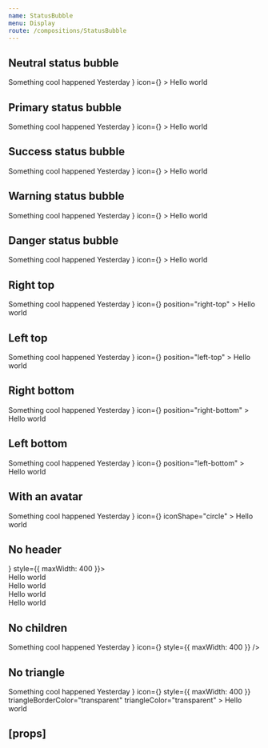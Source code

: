 ```yaml
---
name: StatusBubble
menu: Display
route: /compositions/StatusBubble
---
```



<PageTitle src="compositions/StatusBubble" title="StatusBubble" />

## Neutral status bubble

<Playground>
  <ThemeWrapper>
    <StatusBubble
      color="neutral"
      header={
        <React.Fragment>
          <Typography weight="bold">Something cool happened</Typography>
          <Typography volume="quiet">Yesterday</Typography>
        </React.Fragment>
      }
      icon={<PhorkIcon scale="large" />}
    >
      <Paper color="primary">
        <Rhythm p={4}>Hello world</Rhythm>
      </Paper>
    </StatusBubble>
  </ThemeWrapper>
</Playground>

## Primary status bubble

<Playground>
  <ThemeWrapper>
    <StatusBubble
      color="primary"
      header={
        <React.Fragment>
          <Typography weight="bold">Something cool happened</Typography>
          <Typography volume="quiet">Yesterday</Typography>
        </React.Fragment>
      }
      icon={<PhorkIcon scale="large" />}
    >
      <Paper color="primary">
        <Rhythm p={4}>Hello world</Rhythm>
      </Paper>
    </StatusBubble>
  </ThemeWrapper>
</Playground>

## Success status bubble

<Playground>
  <ThemeWrapper>
    <StatusBubble
      color="success"
      header={
        <React.Fragment>
          <Typography weight="bold">Something cool happened</Typography>
          <Typography volume="quiet">Yesterday</Typography>
        </React.Fragment>
      }
      icon={<PhorkIcon scale="large" />}
    >
      <Paper color="primary">
        <Rhythm p={4}>Hello world</Rhythm>
      </Paper>
    </StatusBubble>
  </ThemeWrapper>
</Playground>

## Warning status bubble

<Playground>
  <ThemeWrapper>
    <StatusBubble
      color="warning"
      header={
        <React.Fragment>
          <Typography weight="bold">Something cool happened</Typography>
          <Typography volume="quiet">Yesterday</Typography>
        </React.Fragment>
      }
      icon={<PhorkIcon scale="large" />}
    >
      <Paper color="primary">
        <Rhythm p={4}>Hello world</Rhythm>
      </Paper>
    </StatusBubble>
  </ThemeWrapper>
</Playground>

## Danger status bubble

<Playground>
  <ThemeWrapper>
    <StatusBubble
      color="danger"
      header={
        <React.Fragment>
          <Typography weight="bold">Something cool happened</Typography>
          <Typography volume="quiet">Yesterday</Typography>
        </React.Fragment>
      }
      icon={<PhorkIcon scale="large" />}
    >
      <Paper color="primary">
        <Rhythm p={4}>Hello world</Rhythm>
      </Paper>
    </StatusBubble>
  </ThemeWrapper>
</Playground>

## Right top

<Playground>
  <ThemeWrapper>
    <StatusBubble
      header={
        <React.Fragment>
          <Typography weight="bold">Something cool happened</Typography>
          <Typography volume="quiet">Yesterday</Typography>
        </React.Fragment>
      }
      icon={<PhorkIcon scale="large" />}
      position="right-top"
    >
      <Paper color="primary">
        <Rhythm p={4}>Hello world</Rhythm>
      </Paper>
    </StatusBubble>
  </ThemeWrapper>
</Playground>

## Left top

<Playground>
  <ThemeWrapper>
    <StatusBubble
      header={
        <React.Fragment>
          <Typography weight="bold">Something cool happened</Typography>
          <Typography volume="quiet">Yesterday</Typography>
        </React.Fragment>
      }
      icon={<PhorkIcon scale="large" />}
      position="left-top"
    >
      <Paper color="primary">
        <Rhythm p={4}>Hello world</Rhythm>
      </Paper>
    </StatusBubble>
  </ThemeWrapper>
</Playground>

## Right bottom

<Playground>
  <ThemeWrapper>
    <StatusBubble
      header={
        <React.Fragment>
          <Typography weight="bold">Something cool happened</Typography>
          <Typography volume="quiet">Yesterday</Typography>
        </React.Fragment>
      }
      icon={<PhorkIcon scale="large" />}
      position="right-bottom"
    >
      <Paper color="primary">
        <Rhythm p={4}>Hello world</Rhythm>
      </Paper>
    </StatusBubble>
  </ThemeWrapper>
</Playground>

## Left bottom

<Playground>
  <ThemeWrapper>
    <StatusBubble
      header={
        <React.Fragment>
          <Typography weight="bold">Something cool happened</Typography>
          <Typography volume="quiet">Yesterday</Typography>
        </React.Fragment>
      }
      icon={<PhorkIcon scale="large" />}
      position="left-bottom"
    >
      <Paper color="primary">
        <Rhythm p={4}>Hello world</Rhythm>
      </Paper>
    </StatusBubble>
  </ThemeWrapper>
</Playground>

## With an avatar

<Playground>
  <ThemeWrapper>
    <StatusBubble
      color="neutral"
      header={
        <React.Fragment>
          <Typography weight="bold">Something cool happened</Typography>
          <Typography volume="quiet">Yesterday</Typography>
        </React.Fragment>
      }
      icon={<Avatar imgSrc="/public/images/avatar.jpg" initials="EC" size="large" />}
      iconShape="circle"
    >
      <Paper color="primary">
        <Rhythm p={4}>Hello world</Rhythm>
      </Paper>
    </StatusBubble>
  </ThemeWrapper>
</Playground>

## No header

<Playground>
  <ThemeWrapper>
    <StatusBubble color="primary" icon={<PhorkIcon scale="large" />} style={{ maxWidth: 400 }}>
      <React.Fragment>
        <Paper color="primary">
          <Rhythm grouped px={4} py={3}>
            <div>Hello world</div>
            <div>Hello world</div>
            <div>Hello world</div>
          </Rhythm>
        </Paper>
        <Divider volume="quieter" />
        <Paper color="secondary">
          <Rhythm grouped px={4} py={3}>
            <div>Hello world</div>
          </Rhythm>
        </Paper>
      </React.Fragment>
    </StatusBubble>
  </ThemeWrapper>
</Playground>

## No children

<Playground>
  <ThemeWrapper>
    <StatusBubble
      color="neutral"
      header={
        <React.Fragment>
          <Typography weight="bold">Something cool happened</Typography>
          <Typography volume="quiet">Yesterday</Typography>
        </React.Fragment>
      }
      icon={<PhorkIcon scale="large" />}
      style={{ maxWidth: 400 }}
    />
  </ThemeWrapper>
</Playground>

## No triangle

<Playground>
  <ThemeWrapper>
    <StatusBubble
      color="neutral"
      header={
        <React.Fragment>
          <Typography weight="bold">Something cool happened</Typography>
          <Typography volume="quiet">Yesterday</Typography>
        </React.Fragment>
      }
      icon={<PhorkIcon scale="large" />}
      style={{ maxWidth: 400 }}
      triangleBorderColor="transparent"
      triangleColor="transparent"
    >
      <Paper color="primary">
        <Rhythm p={4}>Hello world</Rhythm>
      </Paper>
    </StatusBubble>
  </ThemeWrapper>
</Playground>

## \[props\]

<Props of={StatusBubble} />
